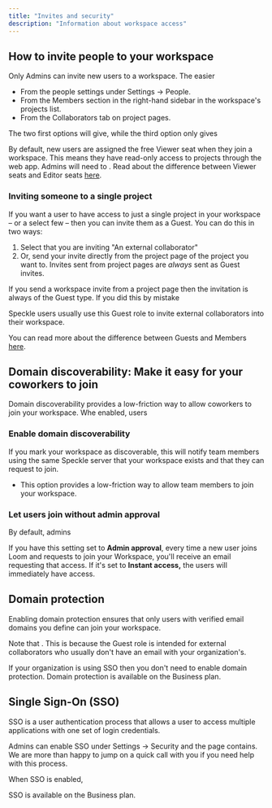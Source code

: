 ```yaml
---
title: "Invites and security"
description: "Information about workspace access"
---
```


## How to invite people to your workspace

Only Admins can invite new users to a workspace. The easier 

- From the people settings under Settings -\> People.
- From the Members section in the right-hand sidebar in the workspace's projects list.
- From the Collaborators tab on project pages.

The two first options will give, while the third option only gives 

By default, new users are assigned the free Viewer seat when they join a workspace. This means they have read-only access to projects through the web app. Admins will need to . Read about the difference between Viewer seats and Editor seats [here](/workspaces/roles-and-seats).

### Inviting someone to a single project

If you want a user to have access to just a single project in your workspace – or a select few – then you can invite them as a Guest. You can do this in two ways:

1. Select that you are inviting "An external collaborator"
2. Or, send your invite directly from the project page of the project you want to. Invites sent from project pages are _always_ sent as Guest invites.

If you send a workspace invite from a project page then the invitation is always of the Guest type. If you did this by mistake

Speckle users usually use this Guest role to invite external collaborators into their workspace.

You can read more about the difference between Guests and Members [here](/workspaces/roles-and-seats).

## Domain discoverability: Make it easy for your coworkers to join

Domain discoverability provides a low-friction way to allow coworkers to join your workspace. Whe enabled, users 

### Enable domain discoverability

If you mark your workspace as discoverable, this will notify team members using the same Speckle server that your workspace exists and that they can request to join.

- This option provides a low-friction way to allow team members to join your workspace.

### Let users join without admin approval

By default, admins

If you have this setting set to **Admin approval**, every time a new user joins Loom and requests to join your Workspace, you'll receive an email requesting that access. If it's set to **Instant access,** the users will immediately have access.

## Domain protection

Enabling domain protection ensures that only users with verified email domains you define can join your workspace.

Note that . This is because the Guest role is intended for external collaborators who usually don't have an email with your organization's.

<Info>
  If your organization is using SSO then you don't need to enable domain protection.
</Info>

<Note>
  Domain protection is available on the Business plan.
</Note>

## Single Sign-On (SSO)

SSO is a user authentication process that allows a user to access multiple applications with one set of login credentials.

Admins can enable SSO under Settings -\> Security and the page contains. We are more than happy to jump on a quick call with you if you need help with this process.

When SSO is enabled,

<Note>
  SSO is available on the Business plan.
</Note>